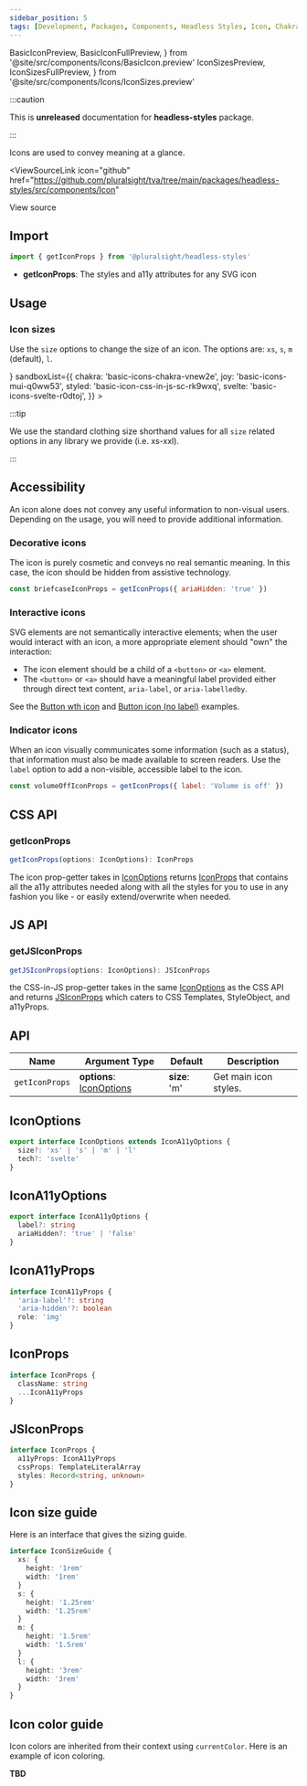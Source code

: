 ```yaml
---
sidebar_position: 5
tags: [Development, Packages, Components, Headless Styles, Icon, Chakra]
---
```


<!-- TODO: As of 2.0.0-beta.17 live-codeblock do not support imports. -->
<!-- Keep an eye out so we can kill the components we are importing in. -->
<!-- https://docusaurus.io/docs/markdown-features/code-blocks#imports -->

  BasicIconPreview,
  BasicIconFullPreview,
} from '@site/src/components/Icons/BasicIcon.preview'
  IconSizesPreview,
  IconSizesFullPreview,
} from '@site/src/components/Icons/IconSizes.preview'

:::caution

This is **unreleased** documentation for **headless-styles** package.

:::

Icons are used to convey meaning at a glance.

<ViewSourceLink
  icon="github"
  href="https://github.com/pluralsight/tva/tree/main/packages/headless-styles/src/components/Icon"
>
  View source
</ViewSourceLink>

## Import

```javascript
import { getIconProps } from '@pluralsight/headless-styles'
```

- **getIconProps**: The styles and a11y attributes for any SVG icon

## Usage

### Icon sizes

Use the `size` options to change the size of an icon. The options are: `xs`, `s`, `m` (default), `l`.

<IconSizes />
<LiveExampleTabs
  fullCode={<IconSizesFullPreview />}
  sandboxList={{
    chakra: 'basic-icons-chakra-vnew2e',
    joy: 'basic-icons-mui-q0ww53',
    styled: 'basic-icon-css-in-js-sc-rk9wxq',
    svelte: 'basic-icons-svelte-r0dtoj',
  }}
>
  <IconSizesPreview />
</LiveExampleTabs>

:::tip

We use the standard clothing size shorthand values for all `size` related options in any library we provide (i.e. xs-xxl).

:::

## Accessibility

An icon alone does not convey any useful information to non-visual users.
Depending on the usage, you will need to provide additional information.

### Decorative icons

The icon is purely cosmetic and conveys no real semantic meaning.
In this case, the icon should be hidden from assistive technology.

```javascript
const briefcaseIconProps = getIconProps({ ariaHidden: 'true' })
```

### Interactive icons

SVG elements are not semantically interactive elements;
when the user would interact with an icon, a more appropriate element should "own" the interaction:

- The icon element should be a child of a `<button>` or `<a>` element.
- The `<button>` or `<a>` should have a meaningful label provided either through direct text content, `aria-label`, or `aria-labelledby`.

See the [Button wth icon](./Button.mdx#button-with-icon) and [Button icon (no label)](./Button.mdx#button-icon-no-label) examples.

### Indicator icons

When an icon visually communicates some information (such as a status), that information must also be made available to screen readers.
Use the `label` option to add a non-visible, accessible label to the icon.

```javascript
const volumeOffIconProps = getIconProps({ label: 'Volume is off' })
```

## CSS API

### getIconProps

```typescript
getIconProps(options: IconOptions): IconProps
```

The icon prop-getter takes in [IconOptions](#iconoptions) returns [IconProps](#iconprops) that contains all the a11y attributes needed along with all the styles for you to use in any fashion you like - or easily extend/overwrite when needed.

## JS API

### getJSIconProps

```typescript
getJSIconProps(options: IconOptions): JSIconProps
```

the CSS-in-JS prop-getter takes in the same [IconOptions](#iconoptions) as the CSS API and returns [JSIconProps](#jsiconprops) which caters to CSS Templates, StyleObject, and a11yProps.

## API

| Name           | Argument Type                            | Default       | Description           |
| -------------- | ---------------------------------------- | ------------- | --------------------- |
| `getIconProps` | **options**: [IconOptions](#iconoptions) | **size**: 'm' | Get main icon styles. |

## IconOptions

```typescript
export interface IconOptions extends IconA11yOptions {
  size?: 'xs' | 's' | 'm' | 'l'
  tech?: 'svelte'
}
```

## IconA11yOptions

```typescript
export interface IconA11yOptions {
  label?: string
  ariaHidden?: 'true' | 'false'
}
```

## IconA11yProps

```typescript
interface IconA11yProps {
  'aria-label'?: string
  'aria-hidden'?: boolean
  role: 'img'
}
```

## IconProps

```typescript
interface IconProps {
  className: string
  ...IconA11yProps
}
```

## JSIconProps

```typescript
interface IconProps {
  a11yProps: IconA11yProps
  cssProps: TemplateLiteralArray
  styles: Record<string, unknown>
}
```

## Icon size guide

Here is an interface that gives the sizing guide.

```typescript title="Example interface - does not exist in types"
interface IconSizeGuide {
  xs: {
    height: '1rem'
    width: '1rem'
  }
  s: {
    height: '1.25rem'
    width: '1.25rem'
  }
  m: {
    height: '1.5rem'
    width: '1.5rem'
  }
  l: {
    height: '3rem'
    width: '3rem'
  }
}
```

## Icon color guide

Icon colors are inherited from their context using `currentColor`. Here is an example of icon coloring.

**TBD**
